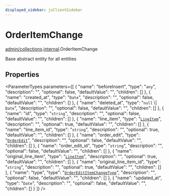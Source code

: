 ```yaml
---
displayed_sidebar: jsClientSidebar
---
```



# OrderItemChange

[admin/collections](../../modules/admin_collections.mdx).[internal](../../admin_collections/modules/admin_collections.internal.mdx).OrderItemChange

Base abstract entity for all entities

## Properties

<ParameterTypes parameters={[
  {
    "name": "beforeInsert",
    "type": "`any`",
    "description": "",
    "optional": false,
    "defaultValue": "",
    "children": []
  },
  {
    "name": "created_at",
    "type": "`Date`",
    "description": "",
    "optional": false,
    "defaultValue": "",
    "children": []
  },
  {
    "name": "deleted_at",
    "type": "``null`` \\| `Date`",
    "description": "",
    "optional": false,
    "defaultValue": "",
    "children": []
  },
  {
    "name": "id",
    "type": "`string`",
    "description": "",
    "optional": false,
    "defaultValue": "",
    "children": []
  },
  {
    "name": "line_item",
    "type": "[`LineItem`](admin_collections.internal.LineItem.mdx)",
    "description": "",
    "optional": true,
    "defaultValue": "",
    "children": []
  },
  {
    "name": "line_item_id",
    "type": "`string`",
    "description": "",
    "optional": true,
    "defaultValue": "",
    "children": []
  },
  {
    "name": "order_edit",
    "type": "[`OrderEdit`](admin_collections.internal.OrderEdit.mdx)",
    "description": "",
    "optional": false,
    "defaultValue": "",
    "children": []
  },
  {
    "name": "order_edit_id",
    "type": "`string`",
    "description": "",
    "optional": false,
    "defaultValue": "",
    "children": []
  },
  {
    "name": "original_line_item",
    "type": "[`LineItem`](admin_collections.internal.LineItem.mdx)",
    "description": "",
    "optional": true,
    "defaultValue": "",
    "children": []
  },
  {
    "name": "original_line_item_id",
    "type": "`string`",
    "description": "",
    "optional": true,
    "defaultValue": "",
    "children": []
  },
  {
    "name": "type",
    "type": "[`OrderEditItemChangeType`](../enums/admin_collections.internal.OrderEditItemChangeType.mdx)",
    "description": "",
    "optional": false,
    "defaultValue": "",
    "children": []
  },
  {
    "name": "updated_at",
    "type": "`Date`",
    "description": "",
    "optional": false,
    "defaultValue": "",
    "children": []
  }
]} />
